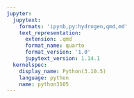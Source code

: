 ```yaml
---
jupyter:
  jupytext:
    formats: 'ipynb,py:hydrogen,qmd,md'
    text_representation:
      extension: .qmd
      format_name: quarto
      format_version: '1.0'
      jupytext_version: 1.14.1
  kernelspec:
    display_name: Python(3.10.5)
    language: python
    name: python3105
---
```

